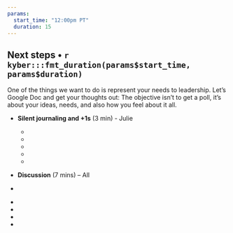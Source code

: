 ```yaml
---
params: 
  start_time: "12:00pm PT"
  duration: 15
---
```


## Next steps • `r kyber:::fmt_duration(params$start_time, params$duration)`

One of the things we want to do is represent your needs to leadership. Let’s Google Doc and get your thoughts out: The objective isn’t to get a poll, it's about your ideas, needs, and also how you feel about it all.

- **Silent journaling and +1s** (3 min) - Julie

  -  ‎
  -  
  -   
  - 
  -  
  

-   **Discussion** (7 mins) -- All

  -  ‎
  -  
  -   
  - 
  -  
